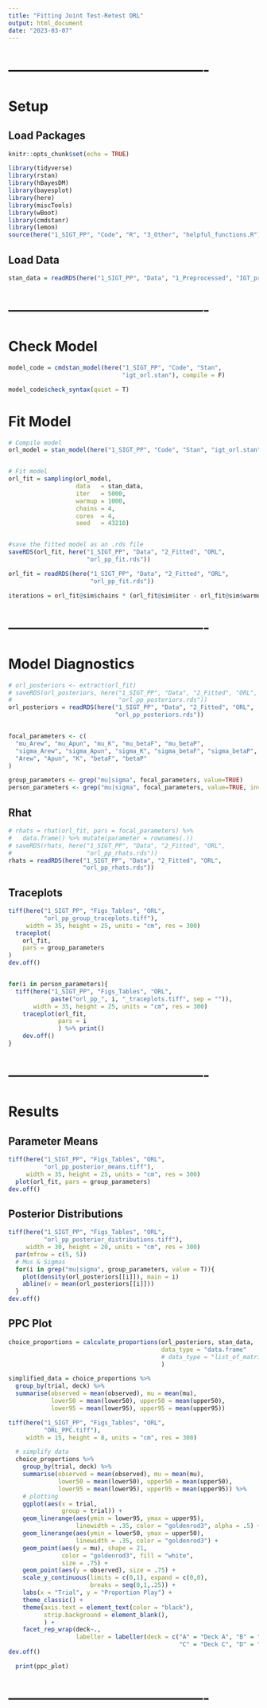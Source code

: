 ```yaml
---
title: "Fitting Joint Test-Retest ORL"
output: html_document
date: "2023-03-07"
---
```




# -------------------------------------------
# Setup
## Load Packages
```r
knitr::opts_chunk$set(echo = TRUE)

library(tidyverse)
library(rstan)
library(hBayesDM)
library(bayesplot)
library(here)
library(miscTools)
library(wBoot)
library(cmdstanr)
library(lemon)
source(here("1_SIGT_PP", "Code", "R", "3_Other", "helpful_functions.R"))
```



## Load Data
```r
stan_data = readRDS(here("1_SIGT_PP", "Data", "1_Preprocessed", "IGT_pre.rds"))
```



# -------------------------------------------
# Check Model
```r
model_code = cmdstan_model(here("1_SIGT_PP", "Code", "Stan", 
                                "igt_orl.stan"), compile = F)

model_code$check_syntax(quiet = T)
```



# Fit Model
```r
# Compile model
orl_model = stan_model(here("1_SIGT_PP", "Code", "Stan", "igt_orl.stan"))


# Fit model
orl_fit = sampling(orl_model, 
                   data   = stan_data, 
                   iter   = 5000, 
                   warmup = 1000, 
                   chains = 4, 
                   cores  = 4,
                   seed   = 43210)


#save the fitted model as an .rds file
saveRDS(orl_fit, here("1_SIGT_PP", "Data", "2_Fitted", "ORL",
                      "orl_pp_fit.rds"))
```



```r
orl_fit = readRDS(here("1_SIGT_PP", "Data", "2_Fitted", "ORL",
                       "orl_pp_fit.rds"))

iterations = orl_fit@sim$chains * (orl_fit@sim$iter - orl_fit@sim$warmup)
```



# -------------------------------------------
# Model Diagnostics
```r
# orl_posteriors <- extract(orl_fit)
# saveRDS(orl_posteriors, here("1_SIGT_PP", "Data", "2_Fitted", "ORL",
#                              "orl_pp_posteriors.rds"))
orl_posteriors = readRDS(here("1_SIGT_PP", "Data", "2_Fitted", "ORL",
                              "orl_pp_posteriors.rds"))


focal_parameters <- c(
  "mu_Arew", "mu_Apun", "mu_K", "mu_betaF", "mu_betaP", 
  "sigma_Arew", "sigma_Apun", "sigma_K", "sigma_betaF", "sigma_betaP", 
  "Arew", "Apun", "K", "betaF", "betaP"
)

group_parameters <- grep("mu|sigma", focal_parameters, value=TRUE)
person_parameters <- grep("mu|sigma", focal_parameters, value=TRUE, invert=TRUE)
```



## Rhat
```r
# rhats = rhat(orl_fit, pars = focal_parameters) %>%
#   data.frame() %>% mutate(parameter = rownames(.))
# saveRDS(rhats, here("1_SIGT_PP", "Data", "2_Fitted", "ORL",
#                     "orl_pp_rhats.rds"))
rhats = readRDS(here("1_SIGT_PP", "Data", "2_Fitted", "ORL",
                     "orl_pp_rhats.rds"))
```



## Traceplots
```r
tiff(here("1_SIGT_PP", "Figs_Tables", "ORL",
          "orl_pp_group_traceplots.tiff"),
     width = 35, height = 25, units = "cm", res = 300)
  traceplot(
    orl_fit,
    pars = group_parameters
)
dev.off()


for(i in person_parameters){
  tiff(here("1_SIGT_PP", "Figs_Tables", "ORL",
            paste("orl_pp_", i, "_traceplots.tiff", sep = "")),
       width = 35, height = 25, units = "cm", res = 300)
    traceplot(orl_fit,
              pars = i
              ) %>% print()
    dev.off()
}
```



# -------------------------------------------
# Results
## Parameter Means
```r
tiff(here("1_SIGT_PP", "Figs_Tables", "ORL",
          "orl_pp_posterior_means.tiff"),
     width = 35, height = 25, units = "cm", res = 300)
  plot(orl_fit, pars = group_parameters)
dev.off()
```



## Posterior Distributions
```r
tiff(here("1_SIGT_PP", "Figs_Tables", "ORL",
          "orl_pp_posterior_distributions.tiff"),
     width = 30, height = 20, units = "cm", res = 300)
  par(mfrow = c(5, 5))
  # Mus & Sigmas
  for(i in grep("mu|sigma", group_parameters, value = T)){
    plot(density(orl_posteriors[[i]]), main = i)
    abline(v = mean(orl_posteriors[[i]]))
  }
dev.off()
```



## PPC Plot
```r
choice_proportions = calculate_proportions(orl_posteriors, stan_data,
                                           data_type = "data.frame"
                                           # data_type = "list_of_matrices"
                                           )

simplified_data = choice_proportions %>% 
  group_by(trial, deck) %>% 
  summarise(observed = mean(observed), mu = mean(mu),
            lower50 = mean(lower50), upper50 = mean(upper50),
            lower95 = mean(lower95), upper95 = mean(upper95))
```



```r
tiff(here("1_SIGT_PP", "Figs_Tables", "ORL",
          "ORL_PPC.tiff"),
     width = 15, height = 8, units = "cm", res = 300)

  # simplify data
  choice_proportions %>% 
    group_by(trial, deck) %>% 
    summarise(observed = mean(observed), mu = mean(mu),
              lower50 = mean(lower50), upper50 = mean(upper50),
              lower95 = mean(lower95), upper95 = mean(upper95)) %>%
    # plotting
    ggplot(aes(x = trial,
               group = trial)) +
    geom_linerange(aes(ymin = lower95, ymax = upper95),
                   linewidth = .35, color = "goldenrod3", alpha = .5) +
    geom_linerange(aes(ymin = lower50, ymax = upper50),
                   linewidth = .35, color = "goldenrod3") +
    geom_point(aes(y = mu), shape = 21,
               color = "goldenrod3", fill = "white",
               size = .75) +
    geom_point(aes(y = observed), size = .75) +
    scale_y_continuous(limits = c(0,1), expand = c(0,0),
                       breaks = seq(0,1,.25)) +
    labs(x = "Trial", y = "Proportion Play") +
    theme_classic() +
    theme(axis.text = element_text(color = "black"),
          strip.background = element_blank(),
          ) +
    facet_rep_wrap(deck~.,
                   labeller = labeller(deck = c("A" = "Deck A", "B" = "Deck B",
                                                "C" = "Deck C", "D" = "Deck D")))
dev.off()
```



```r
  print(ppc_plot)
```




# -------------------------------------------



















